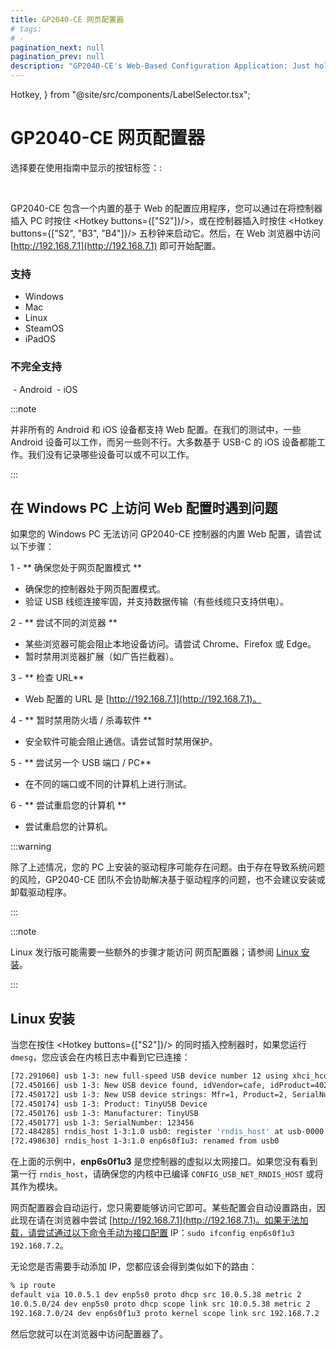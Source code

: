 ```yaml
---
title: GP2040-CE 网页配置器
# tags:
# -
pagination_next: null
pagination_prev: null
description: "GP2040-CE's Web-Based Configuration Application: Just hold S2 on boot or hold S2+B3+B4 while already plugged in. Then go to http://192.168.7.1 to access the Web Configurator."
---
```


  Hotkey,
} from "@site/src/components/LabelSelector.tsx";

# GP2040-CE 网页配置器

选择要在使用指南中显示的按钮标签：:

<InputLabelSelector />
<br />

GP2040-CE 包含一个内置的基于 Web 的配置应用程序，您可以通过在将控制器插入 PC 时按住 <Hotkey buttons={["S2"]}/>，或在控制器插入时按住 <Hotkey buttons={["S2", "B3", "B4"]}/> 五秒钟来启动它。然后，在 Web 浏览器中访问 [http://192.168.7.1](http://192.168.7.1) 即可开始配置。

### 支持

  - Windows
  - Mac
  - Linux
  - SteamOS
  - iPadOS

### 不完全支持

 - Android
 - iOS

:::note

并非所有的 Android 和 iOS 设备都支持 Web 配置。在我们的测试中，一些 Android 设备可以工作，而另一些则不行。大多数基于 USB-C 的 iOS 设备都能工作。我们没有记录哪些设备可以或不可以工作。

:::

## 在 Windows PC 上访问 Web 配置时遇到问题

如果您的 Windows PC 无法访问 GP2040-CE 控制器的内置 Web 配置，请尝试以下步骤：

1 - ** 确保您处于网页配置模式 **

  - 确保您的控制器处于网页配置模式。
  - 验证 USB 线缆连接牢固，并支持数据传输（有些线缆只支持供电）。

2 - ** 尝试不同的浏览器 **

  - 某些浏览器可能会阻止本地设备访问。请尝试 Chrome、Firefox 或 Edge。
  - 暂时禁用浏览器扩展（如广告拦截器）。

3 - ** 检查 URL**

  - Web 配置的 URL 是 [http://192.168.7.1](http://192.168.7.1)。

4 - ** 暂时禁用防火墙 / 杀毒软件 **

  - 安全软件可能会阻止通信。请尝试暂时禁用保护。

5 - ** 尝试另一个 USB 端口 / PC**

  - 在不同的端口或不同的计算机上进行测试。

6 - ** 尝试重启您的计算机 **

  - 尝试重启您的计算机。

:::warning

除了上述情况，您的 PC 上安装的驱动程序可能存在问题。由于存在导致系统问题的风险，GP2040-CE 团队不会协助解决基于驱动程序的问题，也不会建议安装或卸载驱动程序。

:::

:::note

Linux 发行版可能需要一些额外的步骤才能访问 网页配置器；请参阅 [Linux 安装](https://www.google.com/search?q=%23linux-setup)。

:::

## Linux 安装

当您在按住 <Hotkey buttons={["S2"]}/> 的同时插入控制器时，如果您运行 `dmesg`，您应该会在内核日志中看到它已连接：

```sh
[72.291060] usb 1-3: new full-speed USB device number 12 using xhci_hcd
[72.450166] usb 1-3: New USB device found, idVendor=cafe, idProduct=4028, bcdDevice= 1.01
[72.450172] usb 1-3: New USB device strings: Mfr=1, Product=2, SerialNumber=3
[72.450174] usb 1-3: Product: TinyUSB Device
[72.450176] usb 1-3: Manufacturer: TinyUSB
[72.450177] usb 1-3: SerialNumber: 123456
[72.484285] rndis_host 1-3:1.0 usb0: register 'rndis_host' at usb-0000:06:00.1-3, RNDIS device, 02:02:84:6a:96:00
[72.498630] rndis_host 1-3:1.0 enp6s0f1u3: renamed from usb0
```

在上面的示例中，**enp6s0f1u3** 是您控制器的虚拟以太网接口。如果您没有看到第一行 `rndis_host`，请确保您的内核中已编译 `CONFIG_USB_NET_RNDIS_HOST` 或将其作为模块。

网页配置器会自动运行，您只需要能够访问它即可。某些配置会自动设置路由，因此现在请在浏览器中尝试 [http://192.168.7.1](http://192.168.7.1)。如果无法加载，请尝试通过以下命令手动为接口配置 IP：`sudo ifconfig enp6s0f1u3 192.168.7.2`。

无论您是否需要手动添加 IP，您都应该会得到类似如下的路由：

```sh
% ip route
default via 10.0.5.1 dev enp5s0 proto dhcp src 10.0.5.38 metric 2
10.0.5.0/24 dev enp5s0 proto dhcp scope link src 10.0.5.38 metric 2
192.168.7.0/24 dev enp6s0f1u3 proto kernel scope link src 192.168.7.2     <---
```

然后您就可以在浏览器中访问配置器了。
